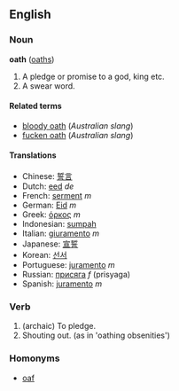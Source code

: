 ==English==

===Noun===
'''oath''' ([[oaths]])

#A pledge or promise to a god, king etc.
#A swear word.

====Related terms====
*[[bloody oath]] (''Australian slang'')
*[[fucken oath]] (''Australian slang'')

====Translations====
*Chinese: [[誓言]]
*Dutch: [[eed]] ''de''
*French: [[serment]] ''m''
*German: [[Eid]] ''m''
*Greek: [[όρκος]] ''m''
*Indonesian: [[sumpah]]
*Italian: [[giuramento]] ''m''
*Japanese: [[宣誓]]
*Korean: [[선서]]
*Portuguese: [[juramento]] ''m''
*Russian: [[присяга]] ''f'' (prisyaga)
*Spanish: [[juramento]] ''m''

===Verb===

#(archaic) To pledge.
# Shouting out. (as in 'oathing obsenities')

===Homonyms===

*[[oaf]]